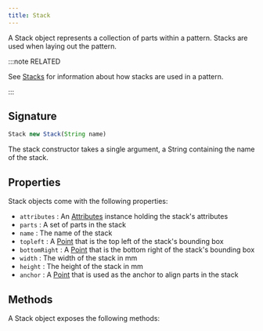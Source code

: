 ```yaml
---
title: Stack
---
```


A Stack object represents a collection of parts within a pattern.
Stacks are used when laying out the pattern.

:::note RELATED

See [Stacks](/guides/designs/stacks)
for information about how stacks are used in a pattern.

:::

## Signature

```js
Stack new Stack(String name)
```

The stack constructor takes a single argument, a String containing the name
of the stack.

## Properties

Stack objects come with the following properties:

- `attributes` : An [Attributes](/reference/api/attributes) instance holding the stack's attributes
- `parts` : A set of parts in the stack
- `name` : The name of the stack
- `topleft` : A [Point](/reference/api/point) that is the top left of the stack's bounding box
- `bottomRight` : A [Point](/reference/api/point) that is the bottom right of the stack's bounding box
- `width` : The width of the stack in mm
- `height` : The height of the stack in mm
- `anchor` : A [Point](/reference/api/point) that is used as the anchor to align parts in the stack


## Methods

A Stack object exposes the following methods:

<ReadMore />
